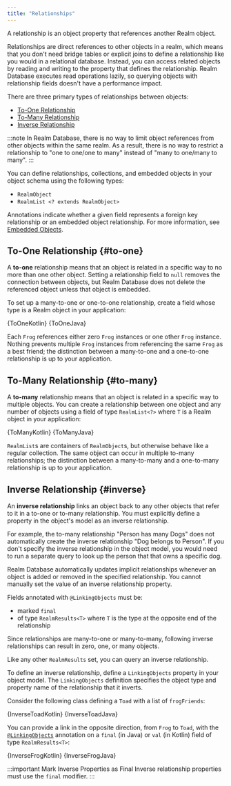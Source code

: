 ```yaml
---
title: "Relationships"
---
```



A relationship is an object property that references another Realm object.

Relationships are direct references to other objects in a realm, which
means that you don't need bridge tables or explicit joins to define a
relationship like you would in a relational database. Instead, you can
access related objects by reading and writing to the property that
defines the relationship. Realm Database executes read operations
lazily, so querying objects with relationship fields doesn't have
a performance impact.

There are three primary types of relationships between objects:

- [To-One Relationship](#to-one)
- [To-Many Relationship](#to-many)
- [Inverse Relationship](#inverse)

:::note
In Realm Database, there is no way to limit object references from other
objects within the same realm. As a result, there is no way to restrict
a relationship to "one to one/one to many" instead of
"many to one/many to many".
:::

You can define relationships, collections, and embedded objects in your
object schema using the following types:

- `RealmObject`
- `RealmList <? extends RealmObject>`

Annotations indicate whether a given field represents a foreign
key relationship or an embedded object relationship. For more
information, see [Embedded Objects](/sdk/java/realm-database/schemas/data-types/embedded-objects).

## To-One Relationship {#to-one}

A **to-one** relationship means that an object is related in a specific
way to no more than one other object. Setting a relationship field to
`null` removes the connection between objects, but Realm Database does
not delete the referenced object unless that object is embedded.

To set up a many-to-one or one-to-one relationship, create a field
whose type is a Realm object in your application:

<Tabs groupId="java-sdk-languages">
  <TabItem value="kotlin" label="Kotlin">
    <CodeBlock language="kotlin">{ToOneKotlin}</CodeBlock>
  </TabItem>
  <TabItem value="java" label="Java">
    <CodeBlock language="java">{ToOneJava}</CodeBlock>
  </TabItem>
</Tabs>

Each `Frog` references either zero `Frog` instances or one other
`Frog` instance. Nothing prevents multiple `Frog` instances from
referencing the same `Frog` as a best friend; the distinction between a
many-to-one and a one-to-one relationship is up to your application.

## To-Many Relationship {#to-many}

A **to-many** relationship means that an object is related in a specific
way to multiple objects. You can create a relationship between one object
and any number of objects using a field of type `RealmList<?>`
where `T` is a Realm object in your application:

<Tabs groupId="java-sdk-languages">
  <TabItem value="kotlin" label="Kotlin">
    <CodeBlock language="kotlin">{ToManyKotlin}</CodeBlock>
  </TabItem>
  <TabItem value="java" label="Java">
    <CodeBlock language="java">{ToManyJava}</CodeBlock>
  </TabItem>
</Tabs>

`RealmList`s are containers of `RealmObject`s, but otherwise behave
like a regular collection. The same object can occur in multiple
to-many relationships; the distinction between a
many-to-many and a one-to-many relationship is up to your application.

## Inverse Relationship {#inverse}

An **inverse relationship** links an object back to any other objects
that refer to it in a to-one or to-many relationship. You must
explicitly define a property in the object's model as an inverse
relationship.

For example, the to-many relationship "Person has many Dogs" does not
automatically create the inverse relationship "Dog belongs to Person". If
you don't specify the inverse relationship in the object model, you
would need to run a separate query to look up the person that that owns
a specific dog.

Realm Database automatically updates implicit relationships whenever an
object is added or removed in the specified relationship. You cannot
manually set the value of an inverse relationship property.

Fields annotated with `@LinkingObjects` must be:

- marked `final`
- of type `RealmResults<T>` where `T` is the type at the opposite
  end of the relationship

Since relationships are many-to-one or many-to-many, following inverse
relationships can result in zero, one, or many objects.

Like any other `RealmResults` set, you can query an inverse relationship.

To define an inverse relationship, define a `LinkingObjects` property
in your object model. The `LinkingObjects` definition specifies the
object type and property name of the relationship that it inverts.

Consider the following class defining a `Toad` with a list of
`frogFriends`:

<Tabs groupId="java-sdk-languages">
  <TabItem value="kotlin" label="Kotlin">
    <CodeBlock language="kotlin">{InverseToadKotlin}</CodeBlock>
  </TabItem>
  <TabItem value="java" label="Java">
    <CodeBlock language="java">{InverseToadJava}</CodeBlock>
  </TabItem>
</Tabs>

You can provide a link in the opposite direction, from `Frog` to `Toad`,
with the [`@LinkingObjects`](https://www.mongodb.com/docs/realm/sdk/java/api/io/realm/annotations/LinkingObjects/)
annotation on a `final` (in Java) or `val` (in Kotlin) field of type
`RealmResults<T>`:

<Tabs groupId="java-sdk-languages">
  <TabItem value="kotlin" label="Kotlin">
    <CodeBlock language="kotlin">{InverseFrogKotlin}</CodeBlock>
  </TabItem>
  <TabItem value="java" label="Java">
    <CodeBlock language="java">{InverseFrogJava}</CodeBlock>
  </TabItem>
</Tabs>

:::important Mark Inverse Properties as Final
Inverse relationship properties must use the `final` modifier.
:::
